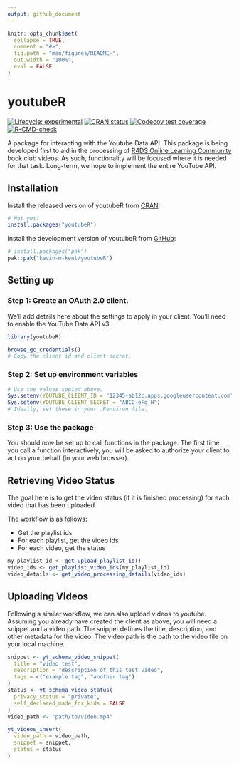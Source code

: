 ```yaml
---
output: github_document
---
```


<!-- README.md is generated from README.Rmd. Please edit that file -->

```r
knitr::opts_chunk$set(
  collapse = TRUE,
  comment = "#>",
  fig.path = "man/figures/README-",
  out.width = "100%",
  eval = FALSE
)
```

# youtubeR

<!-- badges: start -->
[![Lifecycle: experimental](https://img.shields.io/badge/lifecycle-experimental-orange.svg)](https://lifecycle.r-lib.org/articles/stages.html#experimental)
[![CRAN status](https://www.r-pkg.org/badges/version/youtubeR)](https://CRAN.R-project.org/package=youtubeR)
[![Codecov test coverage](https://codecov.io/gh/kevin-m-kent/youtubeR/branch/main/graph/badge.svg)](https://app.codecov.io/gh/kevin-m-kent/youtubeR?branch=main)
[![R-CMD-check](https://github.com/kevin-m-kent/youtubeR/actions/workflows/R-CMD-check.yaml/badge.svg)](https://github.com/kevin-m-kent/youtubeR/actions/workflows/R-CMD-check.yaml)
<!-- badges: end -->

A package for interacting with the Youtube Data API. 
This package is being developed first to aid in the processing of [R4DS Online Learning Community](https://r4ds.io) book club videos.
As such, functionality will be focused where it is needed for that task.
Long-term, we hope to implement the entire YouTube API.

## Installation

::: {.pkgdown-release}
Install the released version of youtubeR from [CRAN](https://cran.r-project.org/):

``` r
# Not yet!
install.packages("youtubeR")
```
:::

::: {.pkgdown-devel}
Install the development version of youtubeR from [GitHub](https://github.com/):

``` r
# install.packages("pak")
pak::pak("kevin-m-kent/youtubeR")
```
:::


## Setting up

### Step 1: Create an OAuth 2.0 client.

We'll add details here about the settings to apply in your client.
You'll need to enable the YouTube Data API v3.

```r
library(youtubeR)

browse_gc_credentials()
# Copy the client id and client secret.
```

### Step 2: Set up environment variables

```r
# Use the values copied above.
Sys.setenv(YOUTUBE_CLIENT_ID = "12345-ab12c.apps.googleusercontent.com")
Sys.setenv(YOUTUBE_CLIENT_SECRET = "ABCD-eFg_H")
# Ideally, set these in your .Renviron file.
```

### Step 3: Use the package

You should now be set up to call functions in the package. 
The first time you call a function interactively, you will be asked to authorize your client to act on your behalf (in your web browser).

## Retrieving Video Status

The goal here is to get the video status (if it is finished processing) for
each video that has been uploaded.

The workflow is as follows:

- Get the playlist ids
- For each playlist, get the video ids
- For each video, get the status

```r
my_playlist_id <- get_upload_playlist_id()
video_ids <- get_playlist_video_ids(my_playlist_id)
video_details <- get_video_processing_details(video_ids)
```

## Uploading Videos

Following a similar workflow, we can also upload videos to youtube. 
Assuming you already have created the client as above, you will need a snippet and a video path. 
The snippet defines the title, description, and other metadata for the video. 
The video path is the path to the video file on your local machine. 

```r
snippet <- yt_schema_video_snippet(
  title = "video test",
  description = "description of this test video",
  tags = c("example tag", "another tag")
)
status <- yt_schema_video_status(
  privacy_status = "private",
  self_declared_made_for_kids = FALSE
)
video_path <- "path/to/video.mp4"

yt_videos_insert(
  video_path = video_path,
  snippet = snippet,
  status = status
)
```
